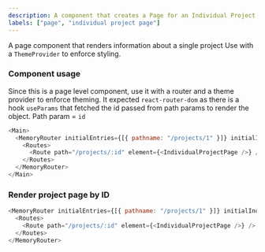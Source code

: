 ```yaml
---
description: A component that creates a Page for an Individual Project
labels: ["page", "individual project page"]
---
```



A page component that renders information about a single project
Use with a `ThemeProvider` to enforce styling.

### Component usage

Since this is a page level component, use it with a router and a theme provider to enforce theming.
It expected `react-router-dom` as there is a hook `useParams` that fetched the id passed from path params to render the object.
Path param = `id`

```js
<Main>
  <MemoryRouter initialEntries={[{ pathname: "/projects/1" }]} initialIndex={0}>
    <Routes>
      <Route path="/projects/:id" element={<IndividualProjectPage />} />
    </Routes>
  </MemoryRouter>
</Main>
```

### Render project page by ID

```js live
<MemoryRouter initialEntries={[{ pathname: "/projects/1" }]} initialIndex={0}>
  <Routes>
    <Route path="/projects/:id" element={<IndividualProjectPage />} />
  </Routes>
</MemoryRouter>
```
